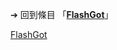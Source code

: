 {{LSR
|article = FlashGot
|latest_release_version = 1.5.6.5
|latest_release_date = {{Release date and age|2014|09|03}}
}}<noinclude>

➔ 回到條目 「'''[[FlashGot]]'''」
[[Category:最新穩定版模板|FlashGot]]
</noinclude>